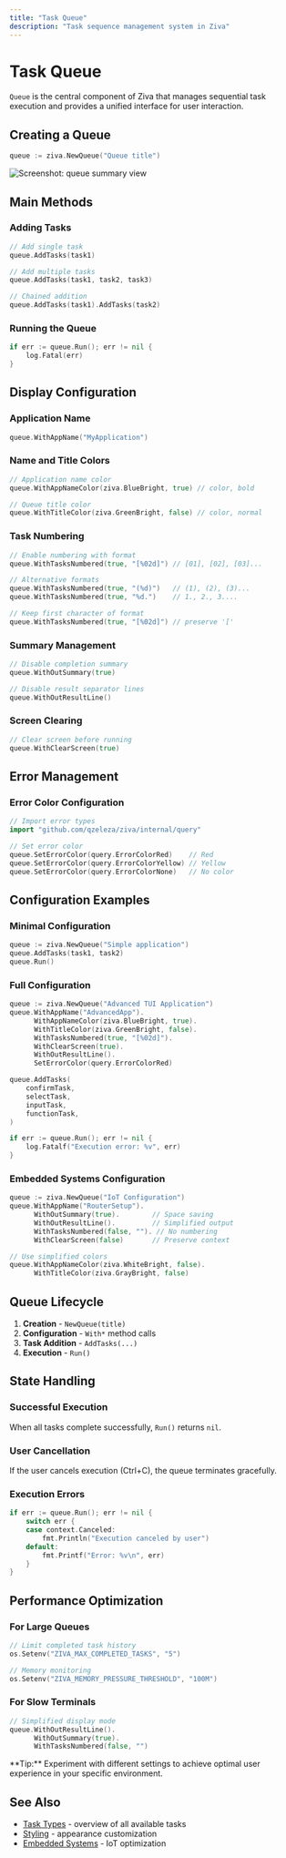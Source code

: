 ```yaml
---
title: "Task Queue"
description: "Task sequence management system in Ziva"
---
```


# Task Queue

`Queue` is the central component of Ziva that manages sequential task execution and provides a unified interface for user interaction.

## Creating a Queue

```go
queue := ziva.NewQueue("Queue title")
```

![Screenshot: queue summary view](/images/pic_5.png)

## Main Methods

### Adding Tasks

```go
// Add single task
queue.AddTasks(task1)

// Add multiple tasks
queue.AddTasks(task1, task2, task3)

// Chained addition
queue.AddTasks(task1).AddTasks(task2)
```

### Running the Queue

```go
if err := queue.Run(); err != nil {
    log.Fatal(err)
}
```

## Display Configuration

### Application Name

```go
queue.WithAppName("MyApplication")
```

### Name and Title Colors

```go
// Application name color
queue.WithAppNameColor(ziva.BlueBright, true) // color, bold

// Queue title color
queue.WithTitleColor(ziva.GreenBright, false) // color, normal
```

### Task Numbering

```go
// Enable numbering with format
queue.WithTasksNumbered(true, "[%02d]") // [01], [02], [03]...

// Alternative formats
queue.WithTasksNumbered(true, "(%d)")   // (1), (2), (3)...
queue.WithTasksNumbered(true, "%d.")    // 1., 2., 3....

// Keep first character of format
queue.WithTasksNumbered(true, "[%02d]") // preserve '['
```

### Summary Management

```go
// Disable completion summary
queue.WithOutSummary(true)

// Disable result separator lines
queue.WithOutResultLine()
```

### Screen Clearing

```go
// Clear screen before running
queue.WithClearScreen(true)
```

## Error Management

### Error Color Configuration

```go
// Import error types
import "github.com/qzeleza/ziva/internal/query"

// Set error color
queue.SetErrorColor(query.ErrorColorRed)    // Red
queue.SetErrorColor(query.ErrorColorYellow) // Yellow
queue.SetErrorColor(query.ErrorColorNone)   // No color
```

## Configuration Examples

### Minimal Configuration

```go
queue := ziva.NewQueue("Simple application")
queue.AddTasks(task1, task2)
queue.Run()
```

### Full Configuration

```go
queue := ziva.NewQueue("Advanced TUI Application")
queue.WithAppName("AdvancedApp").
      WithAppNameColor(ziva.BlueBright, true).
      WithTitleColor(ziva.GreenBright, false).
      WithTasksNumbered(true, "[%02d]").
      WithClearScreen(true).
      WithOutResultLine().
      SetErrorColor(query.ErrorColorRed)

queue.AddTasks(
    confirmTask,
    selectTask,
    inputTask,
    functionTask,
)

if err := queue.Run(); err != nil {
    log.Fatalf("Execution error: %v", err)
}
```

### Embedded Systems Configuration

```go
queue := ziva.NewQueue("IoT Configuration")
queue.WithAppName("RouterSetup").
      WithOutSummary(true).        // Space saving
      WithOutResultLine().         // Simplified output
      WithTasksNumbered(false, ""). // No numbering
      WithClearScreen(false)       // Preserve context

// Use simplified colors
queue.WithAppNameColor(ziva.WhiteBright, false).
      WithTitleColor(ziva.GrayBright, false)
```

## Queue Lifecycle

1. **Creation** - `NewQueue(title)`
2. **Configuration** - `With*` method calls
3. **Task Addition** - `AddTasks(...)`
4. **Execution** - `Run()`

## State Handling

### Successful Execution

When all tasks complete successfully, `Run()` returns `nil`.

### User Cancellation

If the user cancels execution (Ctrl+C), the queue terminates gracefully.

### Execution Errors

```go
if err := queue.Run(); err != nil {
    switch err {
    case context.Canceled:
        fmt.Println("Execution canceled by user")
    default:
        fmt.Printf("Error: %v\n", err)
    }
}
```

## Performance Optimization

### For Large Queues

```go
// Limit completed task history
os.Setenv("ZIVA_MAX_COMPLETED_TASKS", "5")

// Memory monitoring
os.Setenv("ZIVA_MEMORY_PRESSURE_THRESHOLD", "100M")
```

### For Slow Terminals

```go
// Simplified display mode
queue.WithOutResultLine().
      WithOutSummary(true).
      WithTasksNumbered(false, "")
```

<Info>
**Tip:** Experiment with different settings to achieve optimal user experience in your specific environment.
</Info>

## See Also

- [Task Types](/en/components/tasks) - overview of all available tasks
- [Styling](/en/customization/styling) - appearance customization
- [Embedded Systems](/en/customization/embedded-systems) - IoT optimization
